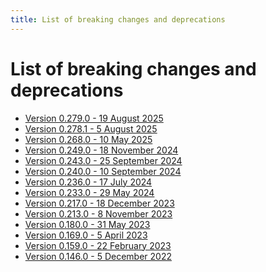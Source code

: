 ```yaml
---
title: List of breaking changes and deprecations
---
```


# List of breaking changes and deprecations

- [Version 0.279.0 - 19 August 2025](/docs/breaking-changes/0.279.0)
- [Version 0.278.1 - 5 August 2025](/docs/breaking-changes/0.278.1)
- [Version 0.268.0 - 10 May 2025](/docs/breaking-changes/0.268.0)
- [Version 0.249.0 - 18 November 2024](/docs/breaking-changes/0.249.0)
- [Version 0.243.0 - 25 September 2024](/docs/breaking-changes/0.243.0)
- [Version 0.240.0 - 10 September 2024](/docs/breaking-changes/0.240.0)
- [Version 0.236.0 - 17 July 2024](/docs/breaking-changes/0.236.0)
- [Version 0.233.0 - 29 May 2024](/docs/breaking-changes/0.233.0)
- [Version 0.217.0 - 18 December 2023](/docs/breaking-changes/0.217.0)
- [Version 0.213.0 - 8 November 2023](/docs/breaking-changes/0.213.0)
- [Version 0.180.0 - 31 May 2023](/docs/breaking-changes/0.180.0)
- [Version 0.169.0 - 5 April 2023](/docs/breaking-changes/0.169.0)
- [Version 0.159.0 - 22 February 2023](/docs/breaking-changes/0.159.0)
- [Version 0.146.0 - 5 December 2022](/docs/breaking-changes/0.146.0)
